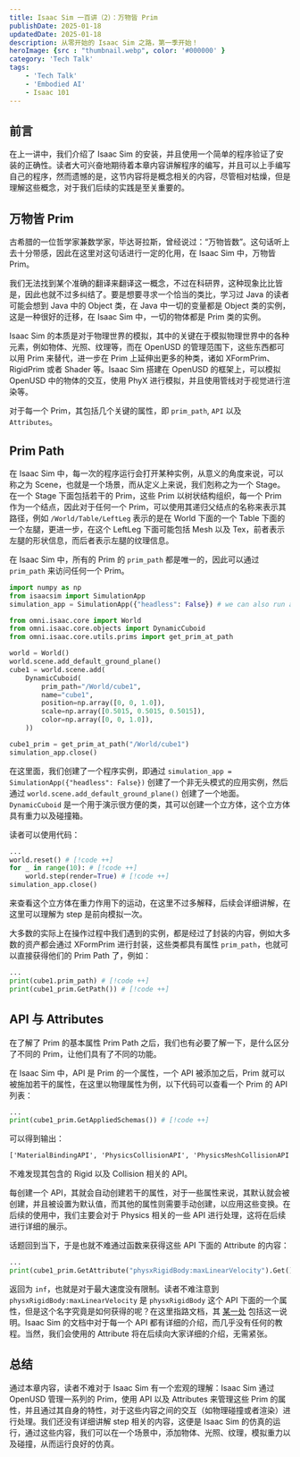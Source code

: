 ```yaml
---
title: Isaac Sim 一百讲（2）：万物皆 Prim
publishDate: 2025-01-18
updatedDate: 2025-01-18
description: 从零开始的 Isaac Sim 之路，第一季开始！
heroImage: {src : "thumbnail.webp", color: '#000000' }
category: 'Tech Talk'
tags:
    - 'Tech Talk'
    - 'Embodied AI'
    - Isaac 101
---
```



## 前言

在上一讲中，我们介绍了 Isaac Sim 的安装，并且使用一个简单的程序验证了安装的正确性。读者大可兴奋地期待着本章内容讲解程序的编写，并且可以上手编写自己的程序，然而遗憾的是，这节内容将是概念相关的内容，尽管相对枯燥，但是理解这些概念，对于我们后续的实践是至关重要的。

## 万物皆 Prim

古希腊的一位哲学家兼数学家，毕达哥拉斯，曾经说过：“万物皆数”。这句话听上去十分带感，因此在这里对这句话进行一定的化用，在 Isaac Sim 中，万物皆 Prim。

我们无法找到某个准确的翻译来翻译这一概念，不过在科研界，这种现象比比皆是，因此也就不过多纠结了。要是想要寻求一个恰当的类比，学习过 Java 的读者可能会想到 Java 中的 Object 类，在 Java 中一切的变量都是 Object 类的实例，这是一种很好的迁移，在 Isaac Sim 中，一切的物体都是 Prim 类的实例。

Isaac Sim 的本质是对于物理世界的模拟，其中的关键在于模拟物理世界中的各种元素，例如物体、光照、纹理等，而在 OpenUSD 的管理范围下，这些东西都可以用 Prim 来替代，进一步在 Prim 上延伸出更多的种类，诸如 XFormPrim、RigidPrim 或者 Shader 等。Isaac Sim 搭建在 OpenUSD 的框架上，可以模拟 OpenUSD 中的物体的交互，使用 PhyX 进行模拟，并且使用管线对于视觉进行渲染等。

对于每一个 Prim，其包括几个关键的属性，即 `prim_path`, `API` 以及 `Attributes`。

## Prim Path

在 Isaac Sim 中，每一次的程序运行会打开某种实例，从意义的角度来说，可以称之为 Scene，也就是一个场景，而从定义上来说，我们剋称之为一个 Stage。在一个 Stage 下面包括若干的 Prim，这些 Prim 以树状结构组织，每一个 Prim 作为一个结点，因此对于任何一个 Prim，可以使用其递归父结点的名称来表示其路径，例如 `/World/Table/LeftLeg` 表示的是在 World 下面的一个 Table 下面的一个左腿，更进一步，在这个 LeftLeg 下面可能包括 Mesh 以及 Tex，前者表示左腿的形状信息，而后者表示左腿的纹理信息。

在 Isaac Sim 中，所有的 Prim 的 `prim_path` 都是唯一的，因此可以通过 `prim_path` 来访问任何一个 Prim。

```python
import numpy as np
from isaacsim import SimulationApp
simulation_app = SimulationApp({"headless": False}) # we can also run as headless.

from omni.isaac.core import World
from omni.isaac.core.objects import DynamicCuboid
from omni.isaac.core.utils.prims import get_prim_at_path

world = World()
world.scene.add_default_ground_plane()
cube1 = world.scene.add(
    DynamicCuboid(
        prim_path="/World/cube1",
        name="cube1",
        position=np.array([0, 0, 1.0]),
        scale=np.array([0.5015, 0.5015, 0.5015]),
        color=np.array([0, 0, 1.0]),
    ))

cube1_prim = get_prim_at_path("/World/cube1")
simulation_app.close()
```

在这里面，我们创建了一个程序实例，即通过 `simulation_app = SimulationApp({"headless": False})` 创建了一个非无头模式的应用实例，然后通过 `world.scene.add_default_ground_plane()` 创建了一个地面。`DynamicCuboid` 是一个用于演示很方便的类，其可以创建一个立方体，这个立方体具有重力以及碰撞箱。

读者可以使用代码：

```python
...
world.reset() # [!code ++]
for _ in range(10): # [!code ++]
    world.step(render=True) # [!code ++]
simulation_app.close()
```

来查看这个立方体在重力作用下的运动，在这里不过多解释，后续会详细讲解，在这里可以理解为 step 是前向模拟一次。

大多数的实际上在操作过程中我们遇到的实例，都是经过了封装的内容，例如大多数的资产都会通过 XFormPrim 进行封装，这些类都具有属性 `prim_path`，也就可以直接获得他们的 Prim Path 了，例如：

```python
...
print(cube1.prim_path) # [!code ++]
print(cube1_prim.GetPath()) # [!code ++]
```

## API 与 Attributes

在了解了 Prim 的基本属性 Prim Path 之后，我们也有必要了解一下，是什么区分了不同的 Prim，让他们具有了不同的功能。

在 Isaac Sim 中，API 是 Prim 的一个属性，一个 API 被添加之后，Prim 就可以被施加若干的属性，在这里以物理属性为例，以下代码可以查看一个 Prim 的 API 列表：

```python
...
print(cube1_prim.GetAppliedSchemas()) # [!code ++]
```

可以得到输出：

```txt
['MaterialBindingAPI', 'PhysicsCollisionAPI', 'PhysicsMeshCollisionAPI', 'PhysxCollisionAPI', 'PhysicsMassAPI', 'PhysicsRigidBodyAPI', 'PhysxRigidBodyAPI']
```

不难发现其包含的 Rigid 以及 Collision 相关的 API。

每创建一个 API，其就会自动创建若干的属性，对于一些属性来说，其默认就会被创建，并且被设置为默认值，而其他的属性则需要手动创建，以应用这些变换。在后续的使用中，我们主要会对于 Physics 相关的一些 API 进行处理，这将在后续进行详细的展示。

话题回到当下，于是也就不难通过函数来获得这些 API 下面的 Attribute 的内容：

```python
...
print(cube1_prim.GetAttribute("physxRigidBody:maxLinearVelocity").Get()) # [!code ++]
```

返回为 `inf`，也就是对于最大速度没有限制。读者不难注意到 `physxRigidBody:maxLinearVelocity` 是 `physxRigidBody` 这个 API 下面的一个属性，但是这个名字究竟是如何获得的呢？在这里指路文档，其 [某一处](https://docs.omniverse.nvidia.com/kit/docs/omni_usd_schema_physics/106.1/class_physx_schema_physx_rigid_body_a_p_i.html#a809c9a1d401014d2a9d9ad734ebd9d1a) 包括这一说明。Isaac Sim 的文档中对于每一个 API 都有详细的介绍，而几乎没有任何的教程。当然，我们会使用的 Attribute 将在后续向大家详细的介绍，无需紧张。

<LinkPreview href='https://docs.omniverse.nvidia.com/kit/docs/omni_usd_schema_physics/106.1/index.html' />

## 总结

通过本章内容，读者不难对于 Isaac Sim 有一个宏观的理解：Isaac Sim 通过 OpenUSD 管理一系列的 Prim，使用 API 以及 Attributes 来管理这些 Prim 的属性，并且通过其自身的特性，对于这些内容之间的交互（如物理碰撞或者渲染）进行处理。我们还没有详细讲解 step 相关的内容，这便是 Isaac Sim 的仿真的运行，通过这些内容，我们可以在一个场景中，添加物体、光照、纹理，模拟重力以及碰撞，从而运行良好的仿真。
